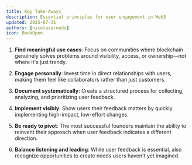 ```yaml
---
title: Key Take-Aways
description: Essential principles for user engagement in Web3
updated: 2025-07-31
authors: [nicolasarnedo]
icon: BookOpen
---
```


1. **Find meaningful use cases**: Focus on communities where blockchain genuinely solves problems around visibility, access, or ownership—not where it's just trendy.

2. **Engage personally**: Invest time in direct relationships with users, making them feel like collaborators rather than just customers.

3. **Document systematically**: Create a structured process for collecting, analyzing, and prioritizing user feedback.

4. **Implement visibly**: Show users their feedback matters by quickly implementing high-impact, low-effort changes.

5. **Be ready to pivot**: The most successful founders maintain the ability to reinvent their approach when user feedback indicates a different direction.

6. **Balance listening and leading**: While user feedback is essential, also recognize opportunities to create needs users haven't yet imagined.
